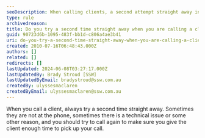 ```yaml
---
seoDescription: When calling clients, a second attempt straight away increases the chances of a successful connection and provides enough time for them to pick up.
type: rule
archivedreason:
title: Do you try a second time straight away when you are calling a client?
guid: 90723d6b-1095-483f-bb1d-c806a4ae3b41
uri: do-you-try-a-second-time-straight-away-when-you-are-calling-a-client
created: 2010-07-16T06:48:43.000Z
authors: []
related: []
redirects: []
lastUpdated: 2024-06-08T03:27:17.000Z
lastUpdatedBy: Brady Stroud [SSW]
lastUpdatedByEmail: bradystroud@ssw.com.au
createdBy: ulyssesmaclaren
createdByEmail: ulyssesmaclaren@ssw.com.au
---
```


When you call a client, always try a second time straight away. Sometimes they are not at the phone, sometimes there is a technical issue or some other reason, and you should try to call again to make sure you give the client enough time to pick up your call.
